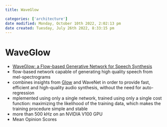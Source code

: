 ```yaml
---
title: WaveGlow

categories: ['architecture']
date modified: Monday, October 10th 2022, 2:02:13 pm
date created: Tuesday, July 26th 2022, 8:33:15 pm
---
```


# WaveGlow
- [WaveGlow: a Flow-based Generative Network for Speech Synthesis](https://arxiv.org/abs/1811.00002)
- flow-based network capable of generating high quality speech from mel-spectrograms
- combines insights from [Glow](GLOW.qmd) and WaveNet in order to provide fast, efficient and high-quality audio synthesis, without the need for auto-regression
- mplemented using only a single network, trained using only a single cost function: maximizing the likelihood of the training data, which makes the training procedure simple and stable
- more than 500 kHz on an NVIDIA V100 GPU
- Mean Opinion Scores



